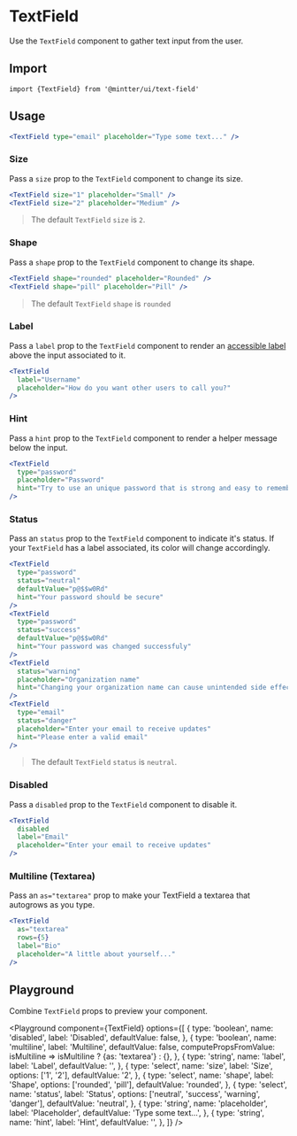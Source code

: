 

<Meta title="Forms/Text Field" />

# TextField

Use the `TextField` component to gather text input from the user.

## Import

```tsx
import {TextField} from '@mintter/ui/text-field'
```

## Usage

```jsx
<TextField type="email" placeholder="Type some text..." />
```

### Size

Pass a `size` prop to the `TextField` component to change its size.

```jsx
<TextField size="1" placeholder="Small" />
<TextField size="2" placeholder="Medium" />
```

> The default `TextField` `size` is `2`.

### Shape

Pass a `shape` prop to the `TextField` component to change its shape.

```jsx
<TextField shape="rounded" placeholder="Rounded" />
<TextField shape="pill" placeholder="Pill" />
```

> The default `TextField` `shape` is `rounded`

### Label

Pass a `label` prop to the `TextField` component to render an
[accessible label](https://radix-ui.com/primitives/docs/utilities/label) above
the input associated to it.

```jsx
<TextField
  label="Username"
  placeholder="How do you want other users to call you?"
/>
```

### Hint

Pass a `hint` prop to the `TextField` component to render a helper message below
the input.

```jsx
<TextField
  type="password"
  placeholder="Password"
  hint="Try to use an unique password that is strong and easy to remember"
/>
```

### Status

Pass an `status` prop to the `TextField` component to indicate it's status. If
your `TextField` has a label associated, its color will change accordingly.

```jsx
<TextField
  type="password"
  status="neutral"
  defaultValue="p@$$w0Rd"
  hint="Your password should be secure"
/>
<TextField
  type="password"
  status="success"
  defaultValue="p@$$w0Rd"
  hint="Your password was changed successfuly"
/>
<TextField
  status="warning"
  placeholder="Organization name"
  hint="Changing your organization name can cause unintended side effects"
/>
<TextField
  type="email"
  status="danger"
  placeholder="Enter your email to receive updates"
  hint="Please enter a valid email"
/>
```

> The default `TextField` `status` is `neutral`.

### Disabled

Pass a `disabled` prop to the `TextField` component to disable it.

```jsx
<TextField
  disabled
  label="Email"
  placeholder="Enter your email to receive updates"
/>
```

### Multiline (Textarea)

Pass an `as="textarea"` prop to make your TextField a textarea that autogrows as
you type.

```jsx
<TextField
  as="textarea"
  rows={5}
  label="Bio"
  placeholder="A little about yourself..."
/>
```

## Playground

Combine `TextField` props to preview your component.

<Playground
  component={TextField}
  options={[
    {
      type: 'boolean',
      name: 'disabled',
      label: 'Disabled',
      defaultValue: false,
    },
    {
      type: 'boolean',
      name: 'multiline',
      label: 'Multiline',
      defaultValue: false,
      computePropsFromValue: isMultiline =>
        isMultiline ? {as: 'textarea'} : {},
    },
    {
      type: 'string',
      name: 'label',
      label: 'Label',
      defaultValue: '',
    },
    {
      type: 'select',
      name: 'size',
      label: 'Size',
      options: ['1', '2'],
      defaultValue: '2',
    },
    {
      type: 'select',
      name: 'shape',
      label: 'Shape',
      options: ['rounded', 'pill'],
      defaultValue: 'rounded',
    },
    {
      type: 'select',
      name: 'status',
      label: 'Status',
      options: ['neutral', 'success', 'warning', 'danger'],
      defaultValue: 'neutral',
    },
    {
      type: 'string',
      name: 'placeholder',
      label: 'Placeholder',
      defaultValue: 'Type some text...',
    },
    {
      type: 'string',
      name: 'hint',
      label: 'Hint',
      defaultValue: '',
    },
  ]}
/>
